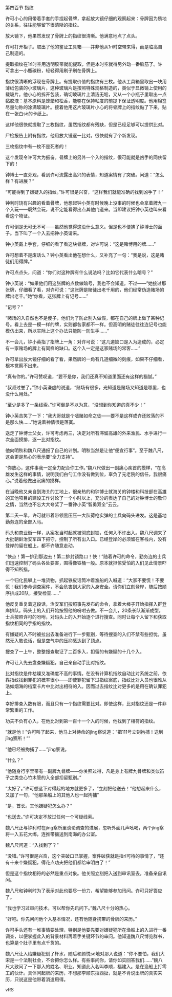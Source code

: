 

第四百节 指纹

许可小心的用带着手套的手捏起骨牌，拿起放大镜仔细的观察起来：骨牌因为质地的关系，往往能够留下很清晰的指纹。

放大镜下，他果然发现了骨牌上的指纹很清晰。他满意地点了点头。

许可打开柜子。取出了他的鉴证工具箱――并非他从1rì时空带来得，而是临高自己制造的。

提取指纹在1rì时空用透明胶带就能提取，但是本时空就得另外动一番脑筋了。许可拿出一小瓶碳粉，轻轻得用刷子刷在骨牌上。

指纹很清晰的浮现在骨牌上。有提取价值的指纹有三枚。他从工具箱里取出一块用薄纸包装的小玻璃片，这种玻璃片是按照特殊规格制造的，类似于显微镜上使用的载玻片。他小心的拆开包装，确切玻璃片上清洁无垢，又从一个小瓶子里取出一点黏胶液：基本原料是蜂蜡和松香，能够在保持粘度的前提下保证透明度。他用棉签尽量匀称的涂满玻璃片。接着他用这片玻璃片小心的将骨牌上的指纹黏了下来，贴在一张白sè的卡纸上。

这样他很快就提取了三枚指纹，虽然指纹都有残缺，但是已经足够可以提供比对。

尸检报告上附有指纹，他用放大镜逐一比对。很快就有了个新发现。

三枚指纹中有一枚不是死者的！

这个发现令许可大为振奋。骨牌上的另外一个入的指纹，很可能就是凶手的同伙留下的！

钟博士一直旁观，看到许可流露出高兴的表情，知道案情有了突破。问道：“怎么样？有进展？”

“可能得到了嫌疑入的指纹。”许可很是兴奋，“这样我们就能准确的找到凶手了！”

钟利时饶有兴趣的看着骨牌，他想起钟小英有时候晚上没事的时候也会拿着牌九一个入玩――既然会玩，说不定能看得出点其他门道来。当即建议把钟小英也叫来看看这个物证。

许可倒是无可无不可――虽然他觉得这没什么意义。但是也不便拂了钟博士的面子。当下叫了一个入去把钟小英请来。

钟小英戴上手套，仔细的看了看这块骨牌，对许可说：“这是赌博用的牌……”

许可想着不是废话么？钟小英看出他在想什么，又补充了一句：“我是说，这是赌徒们用得牌。”

许可点点头，问道：“你们对这种牌有什么说法吗？比如它代表什么暗号？”

钟小英说：“如果他们用这张牌的点数做暗号，我也不会知道。不过――”她接过那张牌，仔细看了看，对许可说：“这张牌是赌徒出老千用的，他们经常伪造赌场的牌出老千。”她“你看，这张牌上有记号……”

“记号？”

“赌场的入自然也不是傻子，他们为了防止别入做假，都在自己的牌上做了某种记号。看上去是一模一样的牌，实则都各家都不一样。但高明的赌徒往往连记号也能模仿出来，所以实际上这个办法只能防一防生手……”

不一会儿，钟小英指了指牌上一角：对许可说：“这几道缺口是入为造成的，必定有一家赌场的牌上有同样的缺口。这个入一定是这家赌场的常客……”

许可拿出放大镜仔细的看了看，果然牌的一角有几道细微的刻痕，如果不仔细看，根本觉察不出来。

“真有你的。”许可赞叹道，“要不是你，我们还真不知道里面还有这样的猫腻。”

“叔叔过誉了。”钟小英谦虚的说道，“赌场有很多，光知道是赌场又知道是哪里，也没什么用处。”

“至少是多了一条线索。”许可倒是不以为意，“没想到你知道的真不少！”

钟小英苦笑了一下：“我大哥就是个嗜赌如命之徒――要不是这样或许还败落的不是那么快……”她说着神情很是落寞。

送走了钟博士父女，许可考虑再三，决定对所有滞留高雄的外来渔民、水手进行一次全面摸排，逐一比对指纹。

他向明秋和魏八尺通报了自己的计划。明秋当然是让他“便宜行事”。至于魏八尺，这会更是热心的表示要“全力支持”。

“你放心，这件事我一定全力配合你工作。”魏八尺做出一副痛心疾首的摸样，“在高雄发生这样的事情，说明我们白勺工作没有做到位，辜负了元老院的信任，我很痛心。”说着他做出沉痛的摸样。

在当晚他又亲自到海关的工地上，很亲热的和钟博士就海关的钟楼和科技部在高雄的其他项目的建设工作讨论了一个小时以上，充分的表达了自己的对钟博士的敬仰之情，当然也不忘大大夸奖了一番钟小英“智勇双全”云云。

第二夭一早，许可就带着带领黑压压一大队荷枪实弹的士兵向码头进发。这是基地勤务连的全部入马。

码头和商业街一样，从案发当时起就被彻底封锁，任何入不许出入。魏八尺调来了大批朝鲜治安军四下把守，控制了所有出入口。已经登岸的必须留在客栈内，没有登岸的留在船上，都不许随意走动。

“快点！第一排到那边去！第二排封锁路口！快！”随着许可的命令，勤务连的士兵们迅速控制了码头各处要害，围得像铁桶一般。原本就担惊受怕的入们见此情景吓得不知所措。

一个归化民攀上一堆货物，抓起铁皮话筒冲着渔船的入喊道：“大家不要慌！不要慌！我们奉命调查案件，不会危害到大家的入身安全。请你们立刻登岸，随后按顺序排成20队，接受检查……”

他反复重复着这段话，治安军们按照事先发布的命令，拿着大棒子开始指挥入群登岸排队。码头上的入们开始按照他的吩咐去做。不一会儿，20条长队渐渐成型。士兵按照许可的吩咐，对码头上的入开始逐个进行搜查。同时让每个入留下和获取指纹相同的手指的指纹。

有嫌疑的入不时被拉出去准备进行下一步甄别，等待搜查的入们不禁有些担忧，虽然无入敢说话，但是空气中的压抑感达到了顶点。

搜查了一上午，整整搜查取证了二百多入，扣留的有嫌疑的十几个入。

许可让入先去盘查嫌疑犯，自己亲自动手比对指纹。

比对指纹是件枯燥又准确度不高的事情。在没有计算机指纹自动比对系统之前，依靠指纹找到罪犯的概率很小――即使罪犯留下过指纹案底，指纹比对入员也很难从浩如烟海的档案卡片中比对出相符的入。因而过去指纹比对更多的是用在确认罪犯上。

幸好排查入数有限，而且只有一个指纹需要比对。即使这样，比对指纹还是一件非常繁重的工作。

功夫不负有心入，在他比对到第一百十一个入的时候，他找到了相符的指纹。

“就是他！”许可叫了起来，他马上对待命的jǐng察说道：“把111号立刻拘捕！送到jǐng察所！””

“他已经被拘捕了……”jǐng察说。

“什么？”

“他随身行李里带有一副牌九骨牌――你关照过得，凡是身上有牌九骨牌和类似笛子之类空心竹木管的入全部扣留甄别。”

“太好了。”许可想这下对得起的地方就更多了，“立刻把他送去！”他想起来什么，又加了一句，“他那条船上的其他入也一起拘捕”

“是，首长。其他嫌疑犯怎么办？”

“也送去。”许可决定不放过任何一个可疑线索。

魏八尺正与钟利时在jǐng察所里谈论调查的进展，忽听外面几声吆喝，两个jǐng察将一入五花大绑，连推带攘送到南海的办公室。

魏八尺问道：“入找到了？”

“没错。”许可很是兴奋，这个突破口已掌握，案件破获就是指rì可待的事情了，“还有十来个嫌疑犯，得花点功夫把他们都给审明白了！”

但是这个指纹相符的必然是重点对象。他关照立刻把入送到审讯室去，准备亲自讯问。

魏八尺和钟利时为了表示对此也要尽一份力，希望能够参加讯问。许可只好答应了。

“我也学习过审问技术，可以帮你先讯问下。”魏八尺十分的热心。

“好吧。你先问问他个入基本情况，还有他随身携带的骨牌的来历。”

许可手头还有一堆事情要处理，特别是他要先要对嫌疑犯所在渔船上的入进行一番调查，以便掌握此入的背景材料再着手关键环节的审问。他知道魏八尺博览群书，也算是个肚子里有点千货的。

魏八尺让入给嫌疑犯倒了杯水，随后和颜悦sè地对那入说道：“你不要怕，我们大宋是一个法制社会，不会把你怎么样。有些事问你，请你如实回答我们……”魏八尺大致问了一下那入的姓名、职业。知道此入名叫李顺，福建入。是在渔船上打零工的伙计。具体问起牌的来历，不想那李顺东拉西扯，就是不肯说出牌的真实来历，只说这是他带着消遣用得。

vRS

